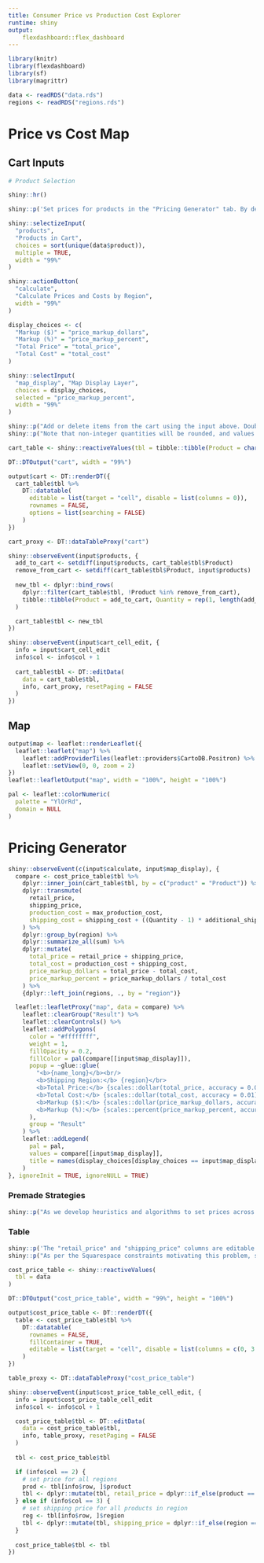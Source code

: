 ```yaml
---
title: Consumer Price vs Production Cost Explorer
runtime: shiny
output:
    flexdashboard::flex_dashboard
---
```


```r
library(knitr)
library(flexdashboard)
library(sf)
library(magrittr)
```

```r
data <- readRDS("data.rds")
regions <- readRDS("regions.rds")
```

# Price vs Cost Map

## Cart Inputs {.sidebar data-width="400"}

```r

# Product Selection

shiny::hr()

shiny::p('Set prices for products in the "Pricing Generator" tab. By default, retail prices are set to $1 above the production cost, and shipping prices are set to the maximum shipping cost across all product types in a region.')

shiny::selectizeInput(
  "products",
  "Products in Cart",
  choices = sort(unique(data$product)),
  multiple = TRUE,
  width = "99%"
)

shiny::actionButton(
  "calculate",
  "Calculate Prices and Costs by Region",
  width = "99%"
)

display_choices <- c(
  "Markup ($)" = "price_markup_dollars",
  "Markup (%)" = "price_markup_percent",
  "Total Price" = "total_price",
  "Total Cost" = "total_cost"
)

shiny::selectInput(
  "map_display", "Map Display Layer",
  choices = display_choices,
  selected = "price_markup_percent",
  width = "99%"
)

shiny::p("Add or delete items from the cart using the input above. Double click on a Quantity cell below to edit.")
shiny::p("Note that non-integer quantities will be rounded, and values below 1 will be treated as excluding the item from the cart.")

cart_table <- shiny::reactiveValues(tbl = tibble::tibble(Product = character(), Quantity = integer()))

DT::DTOutput("cart", width = "99%")

output$cart <- DT::renderDT({
  cart_table$tbl %>% 
    DT::datatable(
      editable = list(target = "cell", disable = list(columns = 0)),
      rownames = FALSE,
      options = list(searching = FALSE)
    )
})

cart_proxy <- DT::dataTableProxy("cart")

shiny::observeEvent(input$products, {
  add_to_cart <- setdiff(input$products, cart_table$tbl$Product)
  remove_from_cart <- setdiff(cart_table$tbl$Product, input$products)
  
  new_tbl <- dplyr::bind_rows(
    dplyr::filter(cart_table$tbl, !Product %in% remove_from_cart),
    tibble::tibble(Product = add_to_cart, Quantity = rep(1, length(add_to_cart)))
  )

  cart_table$tbl <- new_tbl
})

shiny::observeEvent(input$cart_cell_edit, {
  info = input$cart_cell_edit
  info$col <- info$col + 1
  
  cart_table$tbl <- DT::editData(
    data = cart_table$tbl,
    info, cart_proxy, resetPaging = FALSE
  )
})
```

## Map

```r
output$map <- leaflet::renderLeaflet({
  leaflet::leaflet("map") %>% 
    leaflet::addProviderTiles(leaflet::providers$CartoDB.Positron) %>% 
    leaflet::setView(0, 0, zoom = 2)
})
leaflet::leafletOutput("map", width = "100%", height = "100%")

pal <- leaflet::colorNumeric(
  palette = "YlOrRd",
  domain = NULL
)
```

# Pricing Generator


```r

shiny::observeEvent(c(input$calculate, input$map_display), {
  compare <- cost_price_table$tbl %>%
    dplyr::inner_join(cart_table$tbl, by = c("product" = "Product")) %>%
    dplyr::transmute(
      retail_price,
      shipping_price,
      production_cost = max_production_cost,
      shipping_cost = shipping_cost + ((Quantity - 1) * additional_shipping)
    ) %>%
    dplyr::group_by(region) %>%
    dplyr::summarize_all(sum) %>%
    dplyr::mutate(
      total_price = retail_price + shipping_price,
      total_cost = production_cost + shipping_cost,
      price_markup_dollars = total_price - total_cost,
      price_markup_percent = price_markup_dollars / total_cost
    ) %>%
    {dplyr::left_join(regions, ., by = "region")}

  leaflet::leafletProxy("map", data = compare) %>%
    leaflet::clearGroup("Result") %>%
    leaflet::clearControls() %>% 
    leaflet::addPolygons(
      color = "#ffffffff",
      weight = 1,
      fillOpacity = 0.2,
      fillColor = pal(compare[[input$map_display]]),
      popup = ~glue::glue(
        "<b>{name_long}</b><br/>
        <b>Shipping Region:</b> {region}</br>
        <b>Total Price:</b> {scales::dollar(total_price, accuracy = 0.01)}</br>
        <b>Total Cost:</b> {scales::dollar(total_cost, accuracy = 0.01)}</br>
        <b>Markup ($):</b> {scales::dollar(price_markup_dollars, accuracy = 0.01)}</br>
        <b>Markup (%):</b> {scales::percent(price_markup_percent, accuracy = 1)}"
      ),
      group = "Result"
    ) %>% 
    leaflet::addLegend(
      pal = pal,
      values = compare[[input$map_display]],
      title = names(display_choices[display_choices == input$map_display])
    )
}, ignoreInit = TRUE, ignoreNULL = TRUE)

```

### Premade Strategies {data-height="200"}

```r
shiny::p("As we develop heuristics and algorithms to set prices across the inventory, buttons to implement them will be added in this section.")
```

### Table

```r
shiny::p('The "retail_price" and "shipping_price" columns are editable.')
shiny::p("As per the Squarespace constraints motivating this problem, setting a retail_price for a product will set it across all regions, and setting a shipping price for a region will set it across all products.")

cost_price_table <- shiny::reactiveValues(
  tbl = data
)

DT::DTOutput("cost_price_table", width = "99%", height = "100%")

output$cost_price_table <- DT::renderDT({
  table <- cost_price_table$tbl %>% 
    DT::datatable(
      rownames = FALSE,
      fillContainer = TRUE,
      editable = list(target = "cell", disable = list(columns = c(0, 3:ncol(.))))
    )
})

table_proxy <- DT::dataTableProxy("cost_price_table")

shiny::observeEvent(input$cost_price_table_cell_edit, {
  info = input$cost_price_table_cell_edit
  info$col <- info$col + 1

  cost_price_table$tbl <- DT::editData(
    data = cost_price_table$tbl,
    info, table_proxy, resetPaging = FALSE
  )
  
  tbl <- cost_price_table$tbl

  if (info$col == 2) {
    # set price for all regions
    prod <- tbl[info$row, ]$product
    tbl <- dplyr::mutate(tbl, retail_price = dplyr::if_else(product == prod, as.numeric(info$value), retail_price))
  } else if (info$col == 3) {
    # set shipping price for all products in region
    reg <- tbl[info$row, ]$region
    tbl <- dplyr::mutate(tbl, shipping_price = dplyr::if_else(region == reg, as.numeric(info$value), shipping_price))
  }
  
  cost_price_table$tbl <- tbl
})
```